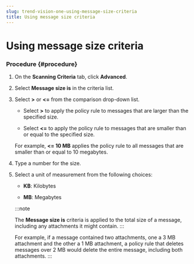 ```yaml
---
slug: trend-vision-one-using-message-size-criteria
title: Using message size criteria
---
```

# Using message size criteria

### Procedure {#procedure}

1.  On the **Scanning Criteria** tab, click **Advanced**.

2.  Select **Message size is** in the criteria list.

3.  Select **\>** or **\<=** from the comparison drop-down list.

    - Select **\>** to apply the policy rule to messages that are larger than the specified size.

    - Select **\<=** to apply the policy rule to messages that are smaller than or equal to the specified size.

    For example, **\<= 10 MB** applies the policy rule to all messages that are smaller than or equal to 10 megabytes.

4.  Type a number for the size.

5.  Select a unit of measurement from the following choices:

    - **KB**: Kilobytes

    - **MB**: Megabytes

    :::note

    The **Message size is** criteria is applied to the total size of a message, including any attachments it might contain.
    :::

    For example, if a message contained two attachments, one a 3 MB attachment and the other a 1 MB attachment, a policy rule that deletes messages over 2 MB would delete the entire message, including both attachments.
:::
